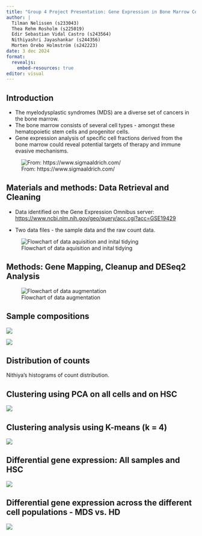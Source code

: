 ```yaml
---
title: "Group 4 Project Presentation: Gene Expression in Bone Marrow Cells"
author: |
  Tilman Nelissen (s233043)  
  Thea Rehm Rosholm (s225019)  
  Edir Sebastian Vidal Castro (s243564)  
  Nithiyashri Jayashankar (s244356)  
  Morten Orebo Holmström (s242223)
date: 3 dec 2024
format: 
  revealjs:
    embed-resources: true
editor: visual
---
```


## Introduction {data-background="IMG_0825.JPG"}

<div>

-   The myelodysplastic syndromes (MDS) are a diverse set of cancers in the bone marrow.
-   The bone marrow consists of several cell types - amongst these hematopoietic stem cells and progenitor cells.
-   Gene expression analysis of specific cell fractions derived from the bone marrow could reveal potential targets of therapy and immune evasive mechanisms. 

![From: https://www.sigmaaldrich.com/](images/clipboard-1241564374.png)

</div>

## Materials and methods: Data Retrieval and Cleaning

-   Data identified on the Gene Expression Omnibus server: <https://www.ncbi.nlm.nih.gov/geo/query/acc.cgi?acc=GSE19429>

-   Two data files - the sample data and the raw count data.

![Flowchart of data aquisition and inital tidying](images/01_Data_loading.jpg)

## Methods: Gene Mapping, Cleanup and DESeq2 Analysis

![Flowchart of data augmentation](images/02_Data_augmentation_03_join_fused.jpg)

## Sample compositions

![](images/plot_cell_fraction_plot.png)

![](images/plot_mutations_across_samples.png)

## Distribution of counts

Nithiya's histograms of count distribution.

## Clustering using PCA on all cells and on HSC

![](images/pca_plots_combined.png)

## Clustering analysis using K-means (k = 4)

![](images/plot_kmeans4_all_cells.png)

## Differential gene expression: All samples and HSC

![](images/plot_DGE_volcano.png)

## Differential gene expression across the different cell populations - MDS vs. HD

![](images/plot_DGE_scatter.png)
